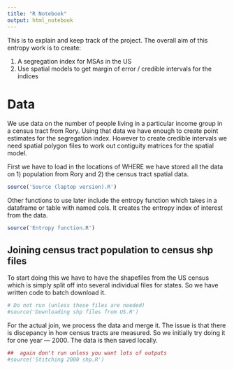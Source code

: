 ```yaml
---
title: "R Notebook"
output: html_notebook
---
```


This is to explain and keep track of the project. The overall aim of this entropy
work is to create:

1) A segregation index for MSAs in the US
2) Use spatial models to get margin of error / credible intervals for the indices

# Data
We use data on the number of people living in a particular income group in a 
census tract from Rory. Using that data we have enough to create point estimates
for the segregation index. However to create credible intervals we need spatial
polygon files to work out contiguity matrices for the spatial model.

First we have to load in the locations of WHERE we have stored all the data on
1) population from Rory and 2) the census tract spatial data.

```r
source('Source (laptop version).R')
```

Other functions to use later include the entropy function which takes in a 
dataframe or table with named cols. It creates the entropy index of interest from
the data.

```r
source('Entropy function.R')
```

##  Joining census tract population to census shp files

To start doing this we have to have the shapefiles from the US census which is
simply split off into several individual files for states. So we have written 
code to batch download it.

```r
# Do not run (unless these files are needed)
#source('Downloading shp files from US.R')
```

For the actual join, we process the data and merge it. The issue is that there is
discepancy in how census tracts are measured. So we initially try doing it for 
one year --- 2000. The data is then saved locally.

```r
##  again don't run unless you want lots of outputs
#source('Stitching 2000 shp.R')
```

















